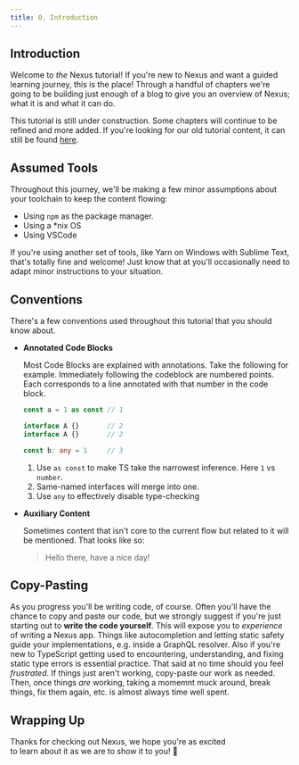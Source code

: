 ```yaml
---
title: 0. Introduction
---
```


## Introduction

Welcome to _the_ Nexus tutorial! If you're new to Nexus and want a guided learning journey, this is the place! Through a handful of chapters we're going to be building just enough of a blog to give you an overview of Nexus; what it is and what it can do.

This tutorial is still under construction. Some chapters will continue to be refined and more added. If you're looking for our old tutorial content, it can still be found [here](/getting-started/tutorial).

## Assumed Tools

Throughout this journey, we'll be making a few minor assumptions about your toolchain to keep the content flowing:

- Using `npm` as the package manager.
- Using a \*nix OS
- Using VSCode

If you're using another set of tools, like Yarn on Windows with Sublime Text, that's totally fine and welcome! Just know that at you'll occasionally need to adapt minor instructions to your situation.

## Conventions

There's a few conventions used throughout this tutorial that you should know about.

- **Annotated Code Blocks**

  Most Code Blocks are explained with annotations. Take the following for example. Immediately following the codeblock are numbered points. Each corresponds to a line annotated with that number in the code block.

  <!-- prettier-ignore -->
  ```ts
  const a = 1 as const // 1

  interface A {}       // 2
  interface A {}       // 2

  const b: any = 1     // 3
  ```

  1. Use `as const` to make TS take the narrowest inference. Here `1` vs `number`.
  2. Same-named interfaces will merge into one.
  3. Use `any` to effectively disable type-checking

- **Auxiliary Content**

  Sometimes content that isn't core to the current flow but related to it will be mentioned. That looks like so:

  > Hello there, have a nice day!

## Copy-Pasting

As you progress you'll be writing code, of course. Often you'll have the chance to copy and paste our code, but we strongly suggest if you're just starting out to **write the code yourself**. This will expose you to _experience_ of writing a Nexus app. Things like autocompletion and letting static safety guide your implementations, e.g. inside a GraphQL resolver. Also if you're new to TypeScript getting used to encountering, understanding, and fixing static type errors is essential practice. That said at no time should you feel _frustrated_. If things just aren't working, copy-paste our work as needed. Then, once things _are_ working, taking a momemnt muck around, break things, fix them again, etc. is almost always time well spent.

## Wrapping Up

Thanks for checking out Nexus, we hope you're as excited<br/>to learn about it as we are to show it to you! :rocket:
